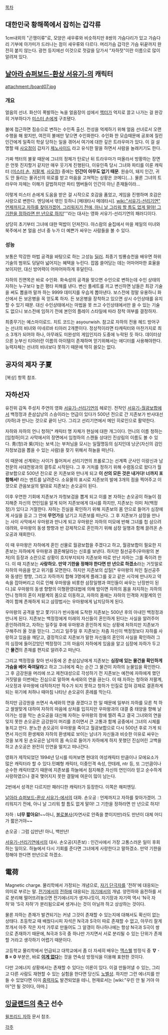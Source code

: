 [[목차]]

== 대한민국 황해쪽에서 잡히는 갑각류 ==
1cm내외의 "곤쟁이류"로, 모양은 새우류와 비슷하지만 8쌍의 가슴다리가 있고 가슴다리 기부에 아가미가 드러나는 점이 새우류와 다르다. 머리가슴 갑각은 가슴 뒤끝까지 완전히 붙지 않는다. 광천 등지에선 이것으로 젓갈을 담가서 "자하젓"이란 이름으로 많이 알려져 있다.

== [[날아라 슈퍼보드-환상 서유기-]]의 캐릭터 ==
attachment:/board07.jpg

=== 개요 ===
얼음의 선녀. 화산이 폭발하는 녹을 얼음장미 섬에서 [[헥터]]가 억지로 끌고 나가는 걸 완강히 거부하다가 [[미스터 손]]에게 구조됐다.

불에 접근하면 짐승으로 변하는 수인족 출신. 천성을 억제하기 위해 얼음 선녀로서 오랜 수행을 해 왔지만, 여전히 불에만 닿으면 수인화한다. 수인화 한 모습때문에 공포에 질린 인간에게 일족이 학살 당하는 일을 겪어서 여기에 대한 깊은 트라우마가 있다. 이 걸 설명할 때 [[사오정]]이 갑자기 [[제노사이드]] 라고 유식한 말을 하면서 사람을 놀래키기도 한다.

가짜 헥터의 불꽃 때문에 그녀의 정체가 탄로난 뒤 트라우마가 떠올라서 방황하는 장면은 언뜻 진지할거 같지만 매우 웃기게 진행된다, 이유인즉 당시 그녀와 파티를 이룬 캐릭터 ([[미스터 손]], [[저팔계]], [[사오정]]) 중에는 '''인간이 아무도 없기 때문'''. 원숭이, 돼지 인간, 귀도 안 들리는 물귀신의 위로를 받고 마음을 고쳐먹는 상황은 코메디(...). 물론 그녀의 트라우마 자체는 이해가 갈법하지만 파티 멤버들이 인간이 아닌 존재들이라...

이렇게 미스터 손에게 도움을 받은 걸 시작으로 호감을 품었고, 게임을 진행하며 호감은 사랑으로 변한다. 엔딩에서 엮인 듯하니 [메데타시 메데타시]. [[wiki:"서유기-선리기연" 언제까지고 자하를 찾아가겠어. 그리워지기 전에, 아니 날 그리워 할 틈도 없게 말야! 그 기한을 정하라면 만 년으로 하지!]]'''라는 대사는 영화 서유기-선리기연의 패러디이다.

상당히 초기부터 그녀에 대한 떡밥이 던져진다. 아스람의 술집에서 마을 제일의 미녀와 북주에서 본 얼음 선녀 중 누가 더 예쁜가 싸우는 사람들을 볼 수 있다.

=== 성능 ===
보통은 막강한 마법 공격을 바탕으로 하는 고성능 [[딜러]]. 최종기 빙룡승천을 배우면 하위 기술의 범위도 덩달아 넓어지는 혜택을 누린다. 잡몹 쓸어담는 데는 어마어마한 효율을 보이지만, 대신 방어력이 어마어마하게 후달린다.

자하의 진면목은 바로 수인화. 화속성의 공격을 맞으면 수인으로 변하는데 수인 상태의 자하는 누구보다 높은 평타 피해를 낸다. 변신 풀세트를 끼고 변신하면 남들은 최강 기술을 써도 뽑을까 말까 하는 9999 데미지를 우습게 뽑아낸다. 보스전에 정말 유용하니 화산에서 든 보온병을 꼭 얻도록 하자. 든 보온병을 장착하고 있으면 상시 수인상태를 유지할 수 있기 때문. 대신 수인상태에서는 마법을 못 쓰고 수인상태에서만 쓸 수 있는 기술도 없으니 보스전에 임하기 전에 본인의 플레이 스타일에 따라 장착 여부를 결정하자.

최종무기는 예스마이로드. 치트 코드는 asyourwish. 참고로 자하의 전용 헤드 방어구는 선녀의 비녀와 미네르바 티아러 2개뿐이다. 정상적이라면 타캐릭터와 마찬가지로 최소 3개가 되어야 하나, 아무래도 미완성의 게임인지라 도중에 누락된 듯 하다. 데이터상으론 눈부신 티아러란 이름의 아이템이 존재하며 얻기위해서는 에디터를 사용해야한다. 능력자체는 선녀의 비녀보다 못하기 때문에 딱히 쓸모는 없다.

== 공자의 제자 子夏 ==
[복상] 항목 참조.
== 자하선자 ==
유진위 감독 주성치 주연의 영화 [[서유기-선리기연]]의 헤로인. 전작인 [[서유기-월광보합]]에서 백정정과 춘삼십낭의 스승이라는 언급이 있다가 500년 전으로 간 지존보가 반사대선(자하)과 만나는 것으로 끝이 난다. 그리고 선리기연에서 메인 히로인으로 활약한다.

자하와 자하의 언니 청하[* 캐릭터 명 자체가 현실에 대한 개그이다. 언니의 이름 청하는 [임청하]이고 사막에서의 장면에서 임청하의 스캔들 상대인 진상림의 이름도 볼 수 있다. 靑(청)과 紫(자)는 보색.]는 부처님을 모시는 일월명등의 심지인데 낭군(자신의 검인 자청보검을 뽑을 수 있는 사람)을 찾기 위해서 하늘을 떠난다. 

이 때문에 선계와는 사이가 틀어져서 선리기연의 프롤로그는 선계쪽 군사인 이랑신과 남천문의 사대천왕과의 결투로 시작된다. 그 후 거처를 정하기 위해 수렴동으로 왔다가 월광보합으로 500년 전으로 온 지존보와 만나게 되고 '''이 산의 모든 것은 내거다! 너까지 포함해서!''' 라는 멘트를 날려준다. 소유물의 표시로 지존보의 발에 3개의 점을 찍어주고 이것으로 관음보살의 말대로 지존보는 손오공이 된다. 

이후 우연한 기회에 지존보가 자청보검을 뽑게 되고 이를 본 자하는 손오공이 하늘이 점지해준 자신의 연인임을 알게 되어 지존보에게 대시를 하지만, 지존보는 이미 처(백정정)가 있다고 거절한다. 자하는 진실을 확인하기 위해 지존보의 몸 안으로 들어가 심장에게 사실을 듣고 그 안에 '''무언가'''를 남기고 지존보를 떠난다. 그 후 지존보가 삼장을 만나는 사이 사막에서 우마왕과 만나게 되고 우마왕은 자하의 미모에 반해 그녀를 첩 삼으려 데려와, 우마왕의 동생 향향과 반 강제적으로 혼인하기 위해 삼장 일행과 함께 끌려온 손오공과 재회한다.

이 때 우마왕은 자하에게 혼인 선물로 월광보합을 주겠다고 하고, 월광보합이 필요한 지존보는 자하에게 우마왕과 결혼해달라는 신호를 보낸다. 하지만 칠선공주(우마왕의 본처)의 등장과 소란으로 상황이 흐지부지되자 지존보와 따로 만난 자하는 그를 죽이려 한다. 이 때 지존보는 '''사랑하오. 만약 기한을 정해야 한다면 만 년으로 하겠소'''라는 거짓말로 자하의 마음을 얻고 위기를 모면한다. 하지만 지존보의 삽질[* 우마왕의 처인 칠선공주와 동생인 향향, 그리고 자하까지 합해 3명에게 플래그를 꽂고 같은 시각에 만나자고 약속을 잡아버리고 이로 인해 우마왕을 비롯한 삼장일행과 여인들이 싸우는 난장판이 된다.]로 우마왕의 동생 향향의 이형환영대법에 의해 밤이면 자하의 몸을 차지하는 자하의 언니 청하의 혼이 저팔계의 몸으로 이동하고, 자하의 몸에는 자하의 인격와 저팔계의 인격이 함께 존재하게 되고 삼장법사는 우마왕에게 납치당하게 된다. 

우마왕의 공격을 받고 쫓기다가 반사동에 도착한 지존보는 500년 후의 아내인 백정정과 만나게 된다. 지존보는 백정정에게 미래의 자신들이 혼인하게 된다는 사실을 알려주어 혼인하려하고, 자하는 일주일 후에 우마왕과 혼인하게 되는 상황에 처하지만 지존보가 구해주러 올 것을 믿는다. 그리고 일주일 후 지존보는 차츰 자신이 백정정보다 자하를 사랑하고 있음을 깨닫고, 결정적으로 지존보가 말한 자신들의 혼인의 사실을 확인하려 그의 심장에 들어갔었던 백정정이 그의 마음이 자하에게 있음을 알고 심장에 자하가 두고 간 '''물건'''의 존재를 편지로 알려주고 떠난다. 

그리고 백정정을 찾아 반사동에 온 춘삼십낭에게 지존보는 '''심장에 있는 물건을 확인하게 가슴을 베어 죽여달라'''고 하고 그녀에게 죽는 순간 그 물건이 자하의 눈물임을 확인한다. 그 후 금강원을 머리에 쓰고 제천대성으로 각성하기 전 지존보는 예전에 자하에게 했던 거짓말을 이번에는 진심으로 말하며 속세와의 연을 끊는다. 이 때 자하는 청하와 저팔계, 사오정과 우마왕에 대적하지만 적수가 되지 못하고 청하가 인질로 잡혀 강제로 결혼하게 되는 위기에 처하나 때마침 나타난 손오공이 혼례를 막는다.

하지만 금강원을 쓰면서 속세와의 연을 끊겠다고 한 일 때문에 일부러 자하를 모른 척 하고 쌀쌀맞게 대하여 자하의 마음에 상처를 입히지만 우마왕과의 대결 중 태양을 향해 날아가는 성을 막는 손오공을 대신해 자하는 우마왕의 창에 찔려 죽고 결국 그녀와의 연을 잊지 못한 손오공은 금강원이 머리를 조이면서 큰 고통과 함께 공중에서 그녀의 시체를 놓치고 만다. 분노한 손오공이 우마왕을 죽이고 월광보합으로 다시 500년 후로 가게 되면서 자신의 환생체와 자하의 환생체로 보이는 남녀가 자신들과 비슷한 이유로 싸우는 것을 보게 된 손오공은 남자의 몸 속으로 들어가 자하에게 하지 못했던 진심어린 고백을 하고 손오공은 완전히 인연을 떨치고 떠나간다. 

영화가 제작되었던 1994년 당시를 따져보면 현대의 여성캐릭터 만큼이나 모에요소가 많은 캐릭터라 할 수 있다.민폐형 캐릭터, 이중인격 속성, 얀데레, ntr 등, 또 그만큼이나 순수한 캐릭터였기 때문에 지존보를 하늘에서 점지해준 자신의 연인이라 믿고 순수하게 사랑하였으나 결국 맺어지지 못한 결말에 여운이 많이 남는다.

2번에서 성격은 다르지만 패러디한 캐릭터가 등장한다. 이쪽은 해피엔딩.

[[날아라 슈퍼보드-환상 서유기-]]에서의 대화.
손오공 : 언제까지고 자하를 찾아가겠어. 그리워지기 전에, 아니 날 그리워 할 틈도 없게 말야! 그 기한을 정하라면 만 년으로 하지!

자하 : '''너무 짧아요!'''~~아니, [[불로불사]](자연사로 안죽을 뿐이지만)라도 만년이 대체 어디가 짧은거야~~

손오공 : 그럼 십만년! 아니, 백만년!

[[서유기-선리기연]]에서의 대사.
손오공(지존보) : 인간사에서 가장 고통스러운 일이 후회하는 일이오. 하늘에서 다시 기회를 준다면 그녀에게 사랑한다고 말하겠소. 만약 기한을 정해야 한다면 만년으로 하겠소.

== 電荷 ==
Magnetic charge. 물리학에서 가정되는 개념으로, [[모노폴|자기 단극자]]를 '전하'에 대응되는 의미로 부르는 말. [[전기]]에서의 [[전하]]에 대응되는 [[자기]]에서의 개념. 양전하와 음전하를 서로 분리해 떨어뜨려놓으면 전기에너지가 생겨나듯이, 자기장과 자기력 역시 'N극 자하'와 'S극 자하'가 분리됨으로써 생겨나는 것이 아닐까 하고 상상하는 것이다.

물론 자하는 존재가 발견되기는 커녕 그것이 존재할 수 있는지에 대해서도 확신이 없는 상태다. 초등학교 때 배웠다시피 자석은 N극과 S극이 따로 존재할 수 없고, 아무리 잘게 쪼개서 아주 작은 자석 가루로 만들어도 그 알갱이 하나하나에는 항상 N극과 S극이 쌍으로 존재하기 때문에, N극과 S극 중 하나만 가지면서 서로 분리될 수 있는 단위가 존재할 거라고 생각하기 어렵기 때문이다.

고등학교 물리학에서 언급되고 대학교에서 좀 더 자세히 배우는 [[제임스 클러크 맥스웰|맥스웰]] 방정식 중 '''∇ㆍB = 0''' 부분은, 바로 '''[[그런 거 없다|이게 없다]]'''는 것을 연속성 방정식을 이용해 표현한 것이다.

다만 고에너지 상황에서는 존재할 수 있다는 이론이 있다. 이걸 만들어낼 수 있는, 그리고 다른 사람도 재현할 수 있는 실험을 한다면 당신도 [[노벨상]]. 하지만 그런 에너지를 만들 수 있었다면 이미 [[중력|중력자]]도 발견되었을 테니, 현재로서는 [wiki:"우린 안 될 거야 아마"안 될 것이다, 아마.]


== [[잉글랜드]]의 [[축구]] 선수 ==
[[윌프리드 자하]] 문서 참조.

[[각주]]
